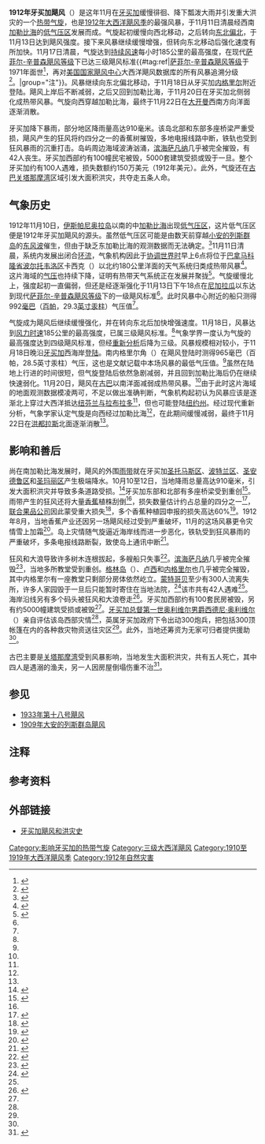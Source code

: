 {{noteTA
|1=zh-cn:安的列斯;zh-hk:安地列斯;zh-tw:安地列斯;
}}
{{Infobox hurricane
| Name=1912年牙买加飓风<br />{{lang|en|1912 Jamaica hurricane}}
| Type=飓风
| Year=1912
| Basin=Atl
| Image location=1912 Atlantic hurricane 7 November 18.jpg
| Image name=11月18日飓风掠过牙买加的地面天气分析图
| Formed=1912年11月11日
| Dissipated=1912年11月22日
| 1-min winds=100
| Pressure=965
| Pressurepost=
| Damages=1.5
| Inflated=0
| Fatalities=105
| Areas=[[古巴|古巴]]、[[牙买加|牙买加]]
| Hurricane season=[[1912年大西洋飓风季|1912年大西洋飓风季]]
}}
'''1912年牙买加飓风'''（{{lang-en|1912 Jamaica hurricane}}）是这年11月在[[牙买加|牙买加]]缓慢徘徊、降下瓢泼大雨并引发重大洪灾的一个[[热带气旋|热带气旋]]，也是[[1912年大西洋飓风季|1912年大西洋飓风季]]的最强风暴，于11月11日清晨经西南[[加勒比海|加勒比海]]的[[低气压|低气压区]]发展而成。气旋起初缓慢向西北移动，之后转向[[罗盘方位|东北偏北]]，于11月13日达到飓风强度。接下来风暴继续缓慢增强，但转向东北移动后强化速度有所加快。11月17日清晨，气旋达到[[最大持续风速|持续风速]]每小时185公里的最高强度，在现代[[萨菲尔-辛普森飓风等级|萨菲尔-辛普森飓风等级]]下已达三级飓风标准{{#tag:ref|[[萨菲尔-辛普森飓风等级|萨菲尔-辛普森飓风等级]]于1971年面世<ref name="USA Today">{{cite news | author = Jack Williams | title = Hurricane scale invented to communicate storm danger | publisher = [[今日美国|USA Today]] | date = 2005-05-17 | accessdate = 2013-08-04 | url = http://usatoday30.usatoday.com/weather/hurricane/whscale.htm | archiveurl = https://web.archive.org/web/20160324154907/http://usatoday30.usatoday.com/weather/hurricane/whscale.htm | deadurl = no | archivedate = 2016-03-24 }}</ref>，再对[[国家飓风中心|美国国家飓风中心]]大西洋飓风数据库的所有风暴追溯分级<ref>{{cite report | publisher = Hurricane Research Division | title = Chronological List of All Continental United States Hurricanes: 1851-2012 | date = 2013-06 | accessdate = 2016-11-10 | archivedate = 2016-05-03 | deadurl = no | archiveurl = https://web.archive.org/web/20160503012801/http://www.aoml.noaa.gov/hrd/hurdat/All_U.S._Hurricanes.html | url = http://www.aoml.noaa.gov/hrd/hurdat/All_U.S._Hurricanes.html }}</ref>。|group="注"}}。风暴继续向东北偏北移动，于11月18日从牙买加[[内格里尔|内格里尔]]附近登陆。飓风上岸后不断减弱，之后又回到加勒比海，于11月20日在牙买加北侧弱化成热带风暴。气旋向西穿越加勒比海，最终于11月22日在[[大开曼|大开曼]]西南方向洋面逐渐消散。

牙买加降下暴雨，部分地区降雨量高达910毫米。该岛北部和东部多座桥梁严重受损，飓风产生的狂风将约四分之一的香蕉树摧毁，多地电报线路中断，铁轨也受到狂风暴雨的沉重打击。岛屿周边海域波涛汹涌，[[滨海萨凡纳|滨海萨凡纳]]几乎被完全摧毁，有42人丧生。牙买加西部约有100幢民宅被毁，5000套建筑受损或毁于一旦。整个牙买加约有100人遇难，损失数额约150万美元（1912年美元）。此外，气旋还在[[古巴|古巴]][[关塔那摩湾|关塔那摩湾]]区域引发大面积洪灾，共夺走五条人命。

== 气象历史 ==
{{Storm path|1912 Atlantic hurricane 7 track.png}}
1912年11月10日，[[伊斯帕尼奥拉岛|伊斯帕尼奥拉岛]]以南的中[[加勒比海|加勒比海]]出现[[低气压|低气压区]]，这片低气压区便是1912年牙买加飓风的源头。虽然低气压区可能是由数天前穿越[[小安的列斯群岛|小安的列斯群岛]]的[[东风波|东风波]]催生，但由于缺乏东加勒比海的观测数据而无法确定。<ref name="Metadata">{{cite web | title = Documentation of Atlantic Tropical Cyclones Changes in HURDAT | url = http://www.aoml.noaa.gov/hrd/hurdat/metadata_master.html | publisher = National Hurricane Center | accessdate = 2016-12-22 | author = Christopher Landsea, et al. | date = 2014-04 | display-authors = etal | deadurl = no | archiveurl = https://web.archive.org/web/20161124024737/http://www.aoml.noaa.gov/hrd/hurdat/metadata_master.html | archivedate = 2016-11-24 }}</ref>11月11日清晨，系统内发展出闭合[[大气环流|环流]]，气象机构因此于[[协调世界时|协调世界时]]早上6点将位于[[巴拿马|巴拿马]][[科隆省_(巴拿马)|科隆省]][[波尔托韦洛区|波尔托韦洛区]]卡西克（{{lang|en|Cacique}}）以北约180公里洋面的天气系统归类成热带风暴<ref name="HURDAT">{{cite web | author = Hurricane Research Specialists Division | publisher = National Hurricane Center | year = 2010 | accessdate = 2016-12-15 | title = Easy-to-Read HURDAT 1851-2009 | archiveurl = https://web.archive.org/web/20160305031132/http://www.aoml.noaa.gov/hrd/hurdat/easyread-2009.html | deadurl = no | url = http://www.aoml.noaa.gov/hrd/hurdat/easyread-2009.html | archivedate = 2016-03-05 }}</ref>。这片海域的[[气压|气压]]也持续下降，证明有热带天气系统正在发展并聚拢<ref name="WFW">{{cite journal | author = Henry C. Frankenfield | title = Weather, Forecasts and Warnings | journal = Monthly Weather Review | date = 1912-11 | volume = 40 | issue = 11 | pages = 1747–1778 | doi = 10.1175/1520-0493(1912)40<1747:WFAW>2.0.CO;2 | archivedate = 2016-03-04 | archiveurl = https://web.archive.org/web/20160304042930/http://docs.lib.noaa.gov/rescue/mwr/040/mwr-040-11-1747.pdf | url = http://docs.lib.noaa.gov/rescue/mwr/040/mwr-040-11-1747.pdf | accessdate = 2016-12-22 | deadurl = no | format = PDF | publisher = American Meteorological Society | bibcode = 1912MWRv...40.1747F }}</ref>。气旋缓慢北上，强度起初一直偏弱，但还是经逐渐强化于{{lang|en|[[协调世界时|UTC]]}}11月13日下午18点在[[尼加拉瓜|尼加拉瓜]]以东达到现代[[萨菲尔-辛普森飓风等级|萨菲尔-辛普森飓风等级]]下的一级飓风标准<ref name="HURDAT" />。此时风暴中心附近的船只测得992[[巴|毫巴]]（[[帕斯卡|百帕]]，29.3[[英寸汞柱|英寸汞柱]]）气压值<ref name="WFW" />。

气旋成为飓风后继续缓慢强化，并在转向东北后加快增强速度。11月18日，风暴达到[[最大持续风速|风力时速]]185公里的最高强度，已属三级飓风标准。<ref name="HURDAT" />气象学界一度认为气旋的最高强度达到四级飓风标准，但经[[大西洋飓风再分析计划|重新分析]]后降为三级。风暴规模相对较小，于11月18日晚沿[[牙买加|牙买加]]西海岸[[登陆_(气象学)|登陆]]。南内格里尔角（{{lang|en|South Negril Point}}）在飓风登陆时测得965毫巴（百帕，28.5英寸汞柱）气压，这也是文献记载中本场风暴的最低气压值。<ref name="Metadata" />虽然在陆地上行进的时间很短，但气旋登陆后依然急剧减弱，并且回到加勒比海后仍在继续快速弱化。11月20日，飓风在[[古巴|古巴]]以南洋面减弱成热带风暴。<ref name="HURDAT" />由于此时这片海域的地面观测数据模凌两可，不足以做出准确判断，气象机构起初认为风暴应该是逐渐北上穿过大西洋抵达[[纽芬兰与拉布拉多|纽芬兰与拉布拉多]]<ref name="WFW" />，但也可能登陆[[纽约州|纽约州]]。经过现代重新分析，气象学家认定气旋是向西经过加勒比海<ref name="Metadata" />，在此期间缓慢减弱，最终于11月22日在[[洪都拉斯|洪都拉斯]]北面逐渐消散<ref name="HURDAT" />。

== 影响和善后 ==
尚在南加勒比海发展时，飓风的外围[[雨带|雨带]]就在牙买加[[圣托马斯区_(牙买加)|圣托马斯区]]、[[波特兰区|波特兰区]]、[[圣安德鲁区_(牙买加)|圣安德鲁区]]和[[圣玛丽区_(牙买加)|圣玛丽区]]产生极端降水。10月10至12日，当地降雨总量高达910毫米，引发大面积洪灾并导致多条道路受损。<ref name="JamaicaReport">{{cite journal | title = The Storms Of November In Jamaica, West Indies | journal = Monthly Weather Review | date = 1912-11 | volume = 40 | pages = 1756–1757 | archiveurl = https://web.archive.org/web/20160304115203/http://docs.lib.noaa.gov/rescue/mwr/040/mwr-040-11-1756b.pdf | doi = 10.1175/1520-0493(1912)40<1756b:TSONIJ>2.0.CO;2 | url = http://docs.lib.noaa.gov/rescue/mwr/040/mwr-040-11-1756b.pdf | accessdate = 2016-12-23 | publisher = American Meteorological Society | format = PDF | deadurl = no | bibcode = 1912MWRv...40R1756. | archivedate = 2016-03-04 }}</ref>牙买加东部和北部有多座桥梁受到重创<ref name="Kingston">{{cite news | title = Banana Trees Injured | page = 1 | via = Newspapers.com | issue = 13310 | url = https://www.newspapers.com/clip/850330/1912_jamaica_hurricane/? | accessdate = 2016-12-22 | newspaper = [[华盛顿邮报|The Washington Post]] | date = 1912-11-16 | location = Washington, D.C. | archive-date = 2019-06-09 | archive-url = https://web.archive.org/web/20190609121117/https://www.newspapers.com/clip/850330/1912_jamaica_hurricane/ | dead-url = no }}{{Open access}}</ref>。雨带产生的狂风还将大量[[香蕉|香蕉]]植株刮倒<ref name="JamaicaReport" />，损失数量估计约占总量的四分之一<ref name="UnprecedentedRains">{{cite news | title = Unprecedented Rains Hurt Jamaican Fruits | page = 1 | via = Newspapers.com | volume = 101 | issue = 126 | url = https://www.newspapers.com/clip/850519/1912_jamaica_hurricane/? | accessdate = 2016-12-22 | newspaper = San Francisco Chronicle | date = 1912-11-17 | location = San Francisco, California | archive-date = 2019-06-12 | archive-url = https://web.archive.org/web/20190612002949/https://www.newspapers.com/clip/850519/1912_jamaica_hurricane/ | dead-url = no }}{{Open access}}</ref>，[[联合果品公司|联合果品公司]]因此蒙受重大损失<ref name="Bananas">{{cite news | title = Hurricane Off Jamaican Coast | page = 3 | via = Newspapers.com | volume = 78 | issue = 56 | url = https://www.newspapers.com/clip/850273/1912_jamaica_hurricane/ | accessdate = 2016-12-22 | newspaper = The Evening Observer | date = 1912-11-15 | location = Dunkirk, New York | archive-date = 2019-06-15 | archive-url = https://web.archive.org/web/20190615020845/https://www.newspapers.com/clip/850273/1912_jamaica_hurricane/ | dead-url = no }}{{Open access}}</ref>，多个香蕉种植园申报的损失高达60%<ref name="HurricaneCausesDamage">{{cite news | title = Hurricane Causes Damage | url = https://www.newspapers.com/clip/851081/1912_jamaica_hurricane/? | accessdate = 2016-12-22 | via = Newspapers.com | newspaper = The Leavenworth Times | date = 1912-11-19 | location = Leavenworth, Kansas | page = 1 | archive-date = 2019-06-10 | archive-url = https://web.archive.org/web/20190610130257/https://www.newspapers.com/clip/851081/1912_jamaica_hurricane/ | dead-url = no }}{{Open access}}</ref>。1912年8月，当地香蕉产业还因另一场飓风经过受到严重破坏，11月的这场风暴更令灾情雪上加霜<ref>{{cite news | title = High Cost Of Bananas | page = 1 | via = Newspapers.com | volume = 21 | issue = 51 | url = https://www.newspapers.com/clip/849979/august_1912_jamaica_hurricane/? | accessdate = 2016-12-23 | newspaper = the Kane Republican | date = 1912-11-12 | location = Kane, Pennsylvania | archive-date = 2019-06-06 | archive-url = https://web.archive.org/web/20190606155826/https://www.newspapers.com/clip/849979/august_1912_jamaica_hurricane/ | dead-url = no }}{{Open access}}</ref>。岛上灾情随气旋逼近海岸线而进一步恶化，铁轨受到狂风暴雨的严重破坏，多条电报线路断裂，致使岛上通讯中断<ref name="StormContinues">{{cite news | title = Jamaican Storm Continues | url = https://www.newspapers.com/clip/850390/1912_jamaican_hurricane/ | accessdate = 2016-12-22 | newspaper = The Parsons Daily Sun | date = 1912-11-18 | location = Parsons, Kansas | page = 1 | via = Newspapers.com | volume = 32 | issue = 325 | archive-date = 2019-06-06 | archive-url = https://web.archive.org/web/20190606112407/https://www.newspapers.com/clip/850390/1912_jamaican_hurricane/ | dead-url = no }}{{Open access}}</ref>。

狂风和大浪导致许多树木连根拔起，多艘船只失事<ref name="JamaicaWrecked">{{cite news | title = Jamaica Swept By Storm; Many Boats Wrecked | url = https://www.newspapers.com/clip/850620/1912_jamaica_hurricane/ | accessdate = 2016-12-23 | newspaper = Fairbanks Daily Times | date = 1912-11-19 | location = Fairbanks, Alaska | page = 1 | via = Newspapers.com | volume = 9 | issue = 2158 | archive-date = 2019-06-15 | archive-url = https://web.archive.org/web/20190615020843/https://www.newspapers.com/clip/850620/1912_jamaica_hurricane/ | dead-url = no }}{{Open access}}</ref>。[[滨海萨凡纳|滨海萨凡纳]]几乎被完全摧毁<ref name="EntireTown">{{cite news | title = Entire Town Wiped Out | url = https://www.newspapers.com/clip/850669/1912_jamaica_hurricane/ | accessdate = 2016-12-23 | newspaper = The Daily Northwestern | date = 1912-11-20 | location = Oshkosh, Wisconsin | page = 1 | via = Newspapers.com | agency = Associated Press | archive-date = 2016-08-21 | archive-url = https://web.archive.org/web/20160821062716/https://www.newspapers.com/clip/850669/1912_jamaica_hurricane/ | dead-url = no }}{{Open access}}</ref>，当地多所教堂受到重创。[[格林岛_(牙买加)|格林岛]]（{{lang|en|Green Island}}）、[[卢西|卢西]]和[[内格里尔|内格里尔]]也几乎被完全摧毁，其中内格里尔有一座教堂只剩部分房体依然屹立。[[蒙特哥贝|蒙特哥贝]]至少有300人流离失所，许多人家园毁于一旦后只能暂时寄住在当地法院，<ref name="tnya">{{cite news | url = https://www.newspapers.com/clip/6573706/the_new_york_age/ | page = 1 | date = 1912-12-05 | title = Jamaica Hard Hit By Hurricane | newspaper = New York Age | volume = 26 | issue = 10 | accessdate = 2016-12-23 | via = Newspapers.com | archive-date = 2019-06-12 | archive-url = https://web.archive.org/web/20190612023120/https://www.newspapers.com/clip/6573706/the_new_york_age/ | dead-url = no }}{{open access}}</ref>该市共有42人遇难<ref name="EntireTown" />。海岸沿线另有多个码头被狂风和大浪卷走<ref name="JamaicaScranton">{{cite news | title = Jamaica Hurricane | url = https://www.newspapers.com/clip/852123/1912_jamaica_hurricane/ | accessdate = 2016-12-23 | newspaper = The Tribune-Republic | date = 1912-11-19 | location = Scranton, Pennsylvania | page = 1 | via = Newspapers.com | volume = 87 | issue = 44 | archive-date = 2019-06-11 | archive-url = https://web.archive.org/web/20190611164037/https://www.newspapers.com/clip/852123/1912_jamaica_hurricane/ | dead-url = no }}{{Open access}}</ref>。牙买加西部约有100套民房被毁，另有约5000幢建筑受损或被毁<ref name="EntireTown" />。[[牙买加总督|牙买加总督]][[第一世奥利维尔男爵西德尼·奥利维尔|第一世奥利维尔男爵西德尼·奥利维尔]]（{{lang|en|Sydney Olivier, 1st Baron Olivier}}）亲自评估该岛西部灾情<ref name="tnya" />，英属牙买加政府下令出动300炮兵，把包括300顶帐篷在内的各种救灾物资送往灾区<ref name="EntireTown" />。此外，当地还筹资为无家可归者提供援助<ref name="tnya" />。

古巴主要是[[关塔那摩湾|关塔那摩湾]]受到风暴影响，当地发生大面积洪灾，共有五人死亡，其中四人是遇溺的渔夫，另一人因房屋倒塌伤重不治<ref name="ency">{{cite book | author = David Longshore | title = Encyclopedia of Hurricanes, Typhoons, and Cyclones, New Edition | pages = 55-56 | location = New York | publisher = Facts on File | date = 2010-05-12 | accessdate = 2016-12-23 | url = https://books.google.com/books?id=8kXwskQHBLoC&pg=PA56&lpg=PA56&dq=black+river+hurricane&source=bl&ots=qEJf5N9d-S&sig=3VRpXyvKHrEYPH17dwGF5d7Q3WI&hl=en&sa=X&ved=0ahUKEwjw8YyGw4zNAhXBqh4KHc-BAQEQ6AEISjAL#v=onepage&q=black%20river%20hurricane&f=false}}</ref>。

== 参见 ==
{{Portal|热带气旋}}
*[[1933年大西洋飓风季#第十八号飓风|1933年第十八号飓风]]
*[[1909年大安的列斯群岛飓风|1909年大安的列斯群岛飓风]]

== 注释 ==
{{Reflist|group="注"}}

== 参考资料 ==
{{Reflist|40em}}

== 外部链接 ==
*[https://web.archive.org/web/20160916192316/http://www.nlj.gov.jm/history-notes/History%20of%20Hurricanes%20and%20Floods%20in%20Jamaica.pdf 牙买加飓风和洪灾史]

[[Category:影响牙买加的热带气旋|Category:影响牙买加的热带气旋]]
[[Category:三级大西洋飓风|Category:三级大西洋飓风]]
[[Category:1910至1919年大西洋飓风季|Category:1910至1919年大西洋飓风季]]
[[Category:1912年自然灾害|Category:1912年自然灾害]]
{{Good article}}